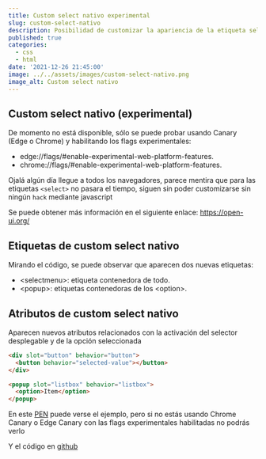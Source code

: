 ---
title: Custom select nativo experimental
slug: custom-select-nativo
description: Posibilidad de customizar la apariencia de la etiqueta select de manera nativa
published: true
categories:
  - css
  - html
date: '2021-12-26 21:45:00'
image: ../../assets/images/custom-select-nativo.png
image_alt: Custom select nativo
---

## Custom select nativo (experimental)

De momento no está disponible, sólo se puede probar usando Canary (Edge o Chrome) y habilitando los flags experimentales:

* edge://flags/#enable-experimental-web-platform-features.
* chrome://flags/#enable-experimental-web-platform-features.

Ojalá algún día llegue a todos los navegadores, parece mentira que para las etiquetas <code>&lt;select&gt;</code> no pasara el tiempo, siguen sin poder customizarse sin ningún <code>hack</code> mediante javascript

Se puede obtener más información en el siguiente enlace: <a href="https://open-ui.org/" target="_blank" rel="noopener">https://open-ui.org/</a>

## Etiquetas de custom select nativo

Mirando el código, se puede observar que aparecen dos nuevas etiquetas:

* &lt;selectmenu&gt;: etiqueta contenedora de todo.
* &lt;popup&gt;: etiquetas contenedoras de los &lt;option&gt;.

## Atributos de custom select nativo

Aparecen nuevos atributos relacionados con la activación del selector desplegable y de la opción seleccionada

```html
<div slot="button" behavior="button">
  <button behavior="selected-value"></button>
</div>
```

```html
<popup slot="listbox" behavior="listbox">
  <option>Item</option>
</popup>
```

En este <a href="https://codepen.io/ivan_albizu/pen/YzrEoXO" target="_blank" rel="noopener">PEN</a> puede verse el ejemplo, pero si no estás usando Chrome Canary o Edge Canary con las flags experimentales habilitadas no podrás verlo

Y el código en <a href="https://github.com/ivanalbizu/custom-select-nativo" target="_blank" rel="noopener">github</a>
